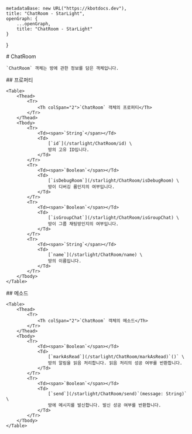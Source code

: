 
    metadataBase: new URL("https://kbotdocs.dev"),
    title: "ChatRoom - StarLight",
    openGraph: {
        ...openGraph,
        title: "ChatRoom - StarLight"
    }
}

<Section>
    # ChatRoom

    `ChatRoom` 객체는 방에 관한 정보를 담은 객체입니다.
</Section>
<Section>
    ## 프로퍼티

    <Table>
        <Thead>
            <Tr>
                <Th colSpan="2">`ChatRoom` 객체의 프로퍼티</Th>
            </Tr>
        </Thead>
        <Tbody>
            <Tr>
                <Td><span>`String`</span></Td>
                <Td>
                    [`id`](/starlight/ChatRoom/id) \
                    방의 고유 ID입니다.
                </Td>
            </Tr>
            <Tr>
                <Td><span>`Boolean`</span></Td>
                <Td>
                    [`isDebugRoom`](/starlight/ChatRoom/isDebugRoom) \
                    방이 디버깅 룸인지의 여부입니다.
                </Td>
            </Tr>
            <Tr>
                <Td><span>`Boolean`</span></Td>
                <Td>
                    [`isGroupChat`](/starlight/ChatRoom/isGroupChat) \
                    방이 그룹 채팅방인지의 여부입니다.
                </Td>
            </Tr>
            <Tr>
                <Td><span>`String`</span></Td>
                <Td>
                    [`name`](/starlight/ChatRoom/name) \
                    방의 이름입니다.
                </Td>
            </Tr>
        </Tbody>
    </Table>
</Section>
<Section>
    ## 메소드

    <Table>
        <Thead>
            <Tr>
                <Th colSpan="2">`ChatRoom` 객체의 메소드</Th>
            </Tr>
        </Thead>
        <Tbody>
            <Tr>
                <Td><span>`Boolean`</span></Td>
                <Td>
                    [`markAsRead`](/starlight/ChatRoom/markAsRead)`()` \
                    방의 알림을 읽음 처리합니다. 읽음 처리의 성공 여부를 반환합니다.
                </Td>
            </Tr>
            <Tr>
                <Td><span>`Boolean`</span></Td>
                <Td>
                    [`send`](/starlight/ChatRoom/send)`(message: String)` \
                    방에 메시지를 발신합니다. 발신 성공 여부를 반환합니다.
                </Td>
            </Tr>
        </Tbody>
    </Table>
</Section>